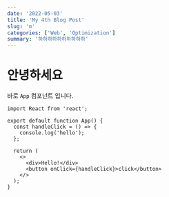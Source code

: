 ```yaml
---
date: '2022-05-03'
title: 'My 4th Blog Post'
slug: 'm'
categories: ['Web', 'Optimization']
summary: '하하하하하하하하하하'
---
```



# 안녕하세요

바로 `App` 컴포넌트 입니다.

```tsx filename=test.tsx lineNumbers
import React from 'react';

export default function App() {
  const handleClick = () => {
    console.log('hello');
  };

  return (
    <>
      <div>Hello!</div>
      <button onClick={handleClick}>click</button>
    </>
  );
}
```

<!-- ```javascript
console.log(1);
```

```cpp
#include <iostream>


int main() {

}
``` -->
